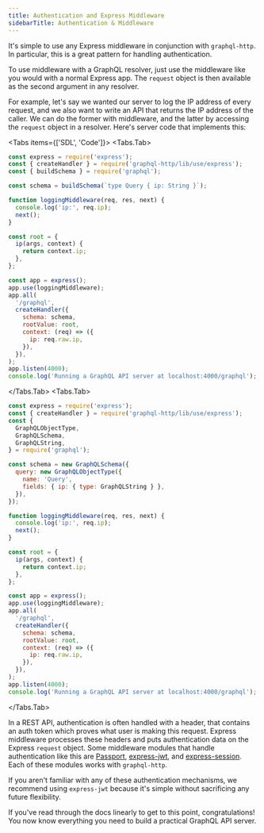 ```yaml
---
title: Authentication and Express Middleware
sidebarTitle: Authentication & Middleware
---
```



It's simple to use any Express middleware in conjunction with `graphql-http`. In particular, this is a great pattern for handling authentication.

To use middleware with a GraphQL resolver, just use the middleware like you would with a normal Express app. The `request` object is then available as the second argument in any resolver.

For example, let's say we wanted our server to log the IP address of every request, and we also want to write an API that returns the IP address of the caller. We can do the former with middleware, and the latter by accessing the `request` object in a resolver. Here's server code that implements this:

<Tabs items={['SDL', 'Code']}>
  <Tabs.Tab>
```js
const express = require('express');
const { createHandler } = require('graphql-http/lib/use/express');
const { buildSchema } = require('graphql');

const schema = buildSchema(`type Query { ip: String }`);

function loggingMiddleware(req, res, next) {
  console.log('ip:', req.ip);
  next();
}

const root = {
  ip(args, context) {
    return context.ip;
  },
};

const app = express();
app.use(loggingMiddleware);
app.all(
  '/graphql',
  createHandler({
    schema: schema,
    rootValue: root,
    context: (req) => ({
      ip: req.raw.ip,
    }),
  }),
);
app.listen(4000);
console.log('Running a GraphQL API server at localhost:4000/graphql');

````
  </Tabs.Tab>
  <Tabs.Tab>
```js
const express = require('express');
const { createHandler } = require('graphql-http/lib/use/express');
const {
  GraphQLObjectType,
  GraphQLSchema,
  GraphQLString,
} = require('graphql');

const schema = new GraphQLSchema({
  query: new GraphQLObjectType({
    name: 'Query',
    fields: { ip: { type: GraphQLString } },
  }),
});

function loggingMiddleware(req, res, next) {
  console.log('ip:', req.ip);
  next();
}

const root = {
  ip(args, context) {
    return context.ip;
  },
};

const app = express();
app.use(loggingMiddleware);
app.all(
  '/graphql',
  createHandler({
    schema: schema,
    rootValue: root,
    context: (req) => ({
      ip: req.raw.ip,
    }),
  }),
);
app.listen(4000);
console.log('Running a GraphQL API server at localhost:4000/graphql');
````

  </Tabs.Tab>
</Tabs>

In a REST API, authentication is often handled with a header, that contains an auth token which proves what user is making this request. Express middleware processes these headers and puts authentication data on the Express `request` object. Some middleware modules that handle authentication like this are [Passport](http://passportjs.org/), [express-jwt](https://github.com/auth0/express-jwt), and [express-session](https://github.com/expressjs/session). Each of these modules works with `graphql-http`.

If you aren't familiar with any of these authentication mechanisms, we recommend using `express-jwt` because it's simple without sacrificing any future flexibility.

If you've read through the docs linearly to get to this point, congratulations! You now know everything you need to build a practical GraphQL API server.
